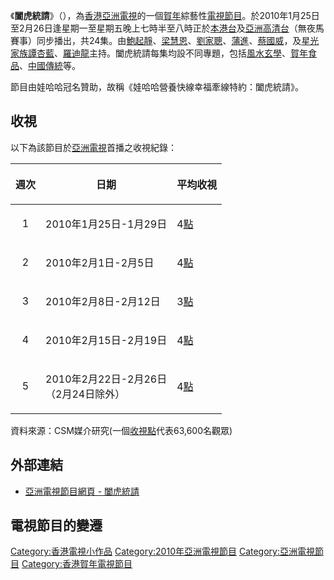 {{亞視節目
| 中文節目名 = 闔虎統請
| 英文節目名 = {{lang|en|Year of the Tiger Variety Show}}
| 圖片 = 
| 類型 = [[賀年|賀年]]綜藝性[[電視節目|電視節目]]
| 主持 = [[鮑起靜|鮑起靜]]、[[梁慧恩|梁慧恩]]、[[劉家聰|劉家聰]]、[[蒲進|蒲　進]]、<br/>[[蔡國威|蔡國威]]、[[譚杏藍|譚杏藍]]、[[羅迪龍|羅迪龍]]
| 旁白 = 
| 地區 = {{HKG}}
| 語言 = [[粵語|粵語]]
| 集數 = 24
| 監製 = [[米惠邦|米惠邦]]
| 每集長 = 約30分鐘（連廣告）
| 製作公司 = 香港亞洲電視
| aTV-11首播日期 = 2010年1月25日－2月26日
| aTV-11播出時間 = 逢星期一至五 19:30－20:00（連廣告）<br/>2月24日（週三）暫停播映
| HD aTV首播日期 = 2010年1月25日－2月26日
| HD aTV播出時間 = 逢星期一至五 19:30－20:00（連廣告）<br/>2月24日（週三）暫停播映
| 官方網站 = https://web.archive.org/web/20150413132122/http://www.hkatv.com/v3/infoprogram/10/Year_Of_The_Tiger_Variety_Show/
}}
《'''闔虎統請'''》（{{lang-en|'''Year of the Tiger Variety Show'''}}），為[[香港|香港]][[亞洲電視|亞洲電視]]的一個[[賀年|賀年]]綜藝性[[電視節目|電視節目]]。於2010年1月25日至2月26日逢星期一至星期五晚上七時半至八時正於[[本港台|本港台]]及[[亞洲高清台|亞洲高清台]]（無夜馬賽事）同步播出，共24集。由[[鮑起靜|鮑起靜]]、[[梁慧恩|梁慧恩]]、[[劉家聰|劉家聰]]、[[蒲進|蒲進]]、[[蔡國威|蔡國威]]，及[[亞洲星光大道|星光家族]][[譚杏藍|譚杏藍]]、[[羅迪龍|羅迪龍]]主持。闔虎統請每集均設不同專題，包括[[風水|風水]][[玄學|玄學]]、[[賀年|賀年]][[食品|食品]]、[[中國|中國]][[傳統|傳統]]等。

節目由娃哈哈冠名贊助，故稱《娃哈哈營養快線幸福牽線特約：闔虎統請》。

== 收視==
以下為該節目於[[亞洲電視|亞洲電視]]首播之收視紀錄：
{|class=wikitable
!週次!!日期!!平均收視
|-
|align=center|1||2010年1月25日-1月29日||4[[收視點|點]]
|-
|align=center|2||2010年2月1日-2月5日||4[[收視點|點]]
|-
|align=center|3||2010年2月8日-2月12日||3[[收視點|點]]
|-
|align=center|4||2010年2月15日-2月19日||4[[收視點|點]]
|-
|align=center|5||2010年2月22日-2月26日<br/>（2月24日除外）||4[[收視點|點]]
|}
資料來源：CSM媒介研究(一個[[收視點|收視點]]代表63,600名觀眾)

==外部連結==
*[https://web.archive.org/web/20150413132122/http://www.hkatv.com/v3/infoprogram/10/Year_Of_The_Tiger_Variety_Show/ 亞洲電視節目網頁 - 闔虎統請]

==電視節目的變遷==
{{電視節目的變遷
|電視台={{flagicon|Hong Kong}} 香港[[亞洲電視|亞洲電視]][[本港台|本港台]]
|播放檔次=星期一至五 07:30-08:00
|節目名稱=闔虎統請<br />（2010年1月25日－2010年2月26日）
|上一節目=[[亂世艷陽天|亂世艷陽天]]<br>（－2010年1月22日）
|下一節目=[[傾城之戀|傾城之戀]]<br>（2010年3月1日－）
}}
{{電視節目的變遷
|電視台={{flagicon|Hong Kong}} 香港[[亞洲電視|亞洲電視]][[亞洲高清台|亞洲高清台]]
|播放檔次=星期一至五 07:30-08:00
|節目名稱=闔虎統請<br />（2010年1月25日－2010年2月26日）
|上一節目=[[亂世艷陽天|亂世艷陽天]]<br>（－2010年1月22日）
|下一節目=[[傾城之戀|傾城之戀]]<br>（2010年3月1日－）
}}

[[Category:香港電視小作品|Category:香港電視小作品]]
[[Category:2010年亞洲電視節目|Category:2010年亞洲電視節目]]
[[Category:亞洲電視節目|Category:亞洲電視節目]]
[[Category:香港賀年電視節目|Category:香港賀年電視節目]]